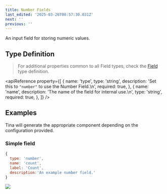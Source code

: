```yaml
---
title: Number Fields
last_edited: '2025-03-26T00:57:30.031Z'
next: ''
previous: ''
---
```


An input field for storing numeric values.

## Type Definition

> For additional properties common to all Field types, check the [Field](/docs/reference/fields) type definition.

<apiReference
  property={[
    {
      name: 'type',
      type: 'string',
      description: 'Set this to `"number"` to use the Number Field.\n',
      required: true,
    },
    {
      name: 'name',
      description: 'The name of the field for internal use.\n',
      type: 'string',
      required: true,
    },
  ]}
/>

## Examples

Tina will generate the appropriate component depending on the configuration provided.

### Simple field

```javascript
{
  type: 'number',
  name: 'count',
  label: 'Count',
  description:'An example number field.'
}
```

![](/img/docs/reference/count-field.png)


